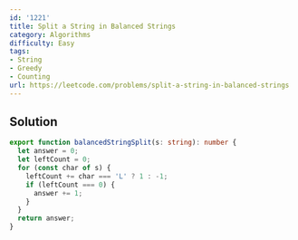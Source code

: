 ```yaml
---
id: '1221'
title: Split a String in Balanced Strings
category: Algorithms
difficulty: Easy
tags:
- String
- Greedy
- Counting
url: https://leetcode.com/problems/split-a-string-in-balanced-strings
---
```


## Solution

```typescript filename="solution.ts" copy
export function balancedStringSplit(s: string): number {
  let answer = 0;
  let leftCount = 0;
  for (const char of s) {
    leftCount += char === 'L' ? 1 : -1;
    if (leftCount === 0) {
      answer += 1;
    }
  }
  return answer;
}
```

